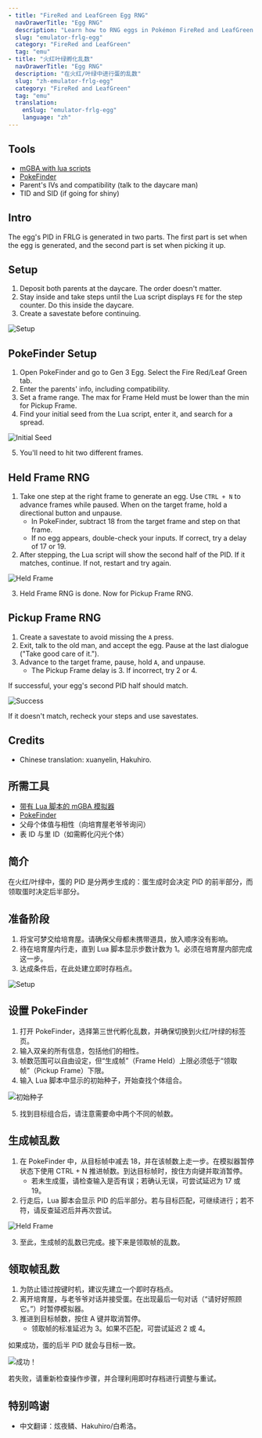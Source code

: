 ```yaml
---
- title: "FireRed and LeafGreen Egg RNG"
  navDrawerTitle: "Egg RNG"
  description: "Learn how to RNG eggs in Pokémon FireRed and LeafGreen for perfect IVs, natures, and shinies."
  slug: "emulator-frlg-egg"
  category: "FireRed and LeafGreen"
  tag: "emu"
- title: "火红叶绿孵化乱数"
  navDrawerTitle: "Egg RNG"
  description: "在火红/叶绿中进行蛋的乱数"
  slug: "zh-emulator-frlg-egg"
  category: "FireRed and LeafGreen"
  tag: "emu"
  translation:
    enSlug: "emulator-frlg-egg"
    language: "zh"
---
```


<ShowIf slug="/emulator-frlg-egg">

## Tools

- [mGBA with lua scripts](/mgba-setup)
- [PokeFinder](https://github.com/Admiral-Fish/PokeFinder/releases)
- Parent's IVs and compatibility (talk to the daycare man)
- TID and SID (if going for shiny)

## Intro

The egg's PID in FRLG is generated in two parts. The first part is set when the egg is generated, and the second part is set when picking it up.

## Setup

1. Deposit both parents at the daycare. The order doesn't matter.
2. Stay inside and take steps until the Lua script displays `FE` for the step counter. Do this inside the daycare.
3. Create a savestate before continuing.

![Setup](/images/FireRed-LeafGreen/Egg/Setup.png)

## PokeFinder Setup

1. Open PokeFinder and go to Gen 3 Egg. Select the Fire Red/Leaf Green tab.
2. Enter the parents' info, including compatibility.
3. Set a frame range. The max for Frame Held must be lower than the min for Pickup Frame.
4. Find your initial seed from the Lua script, enter it, and search for a spread.

![Initial Seed](/images/FireRed-LeafGreen/Egg/Initial-Seed.png)

5. You'll need to hit two different frames.

## Held Frame RNG

1. Take one step at the right frame to generate an egg. Use `CTRL + N` to advance frames while paused. When on the target frame, hold a directional button and unpause.
   - In PokeFinder, subtract 18 from the target frame and step on that frame.
   - If no egg appears, double-check your inputs. If correct, try a delay of 17 or 19.
2. After stepping, the Lua script will show the second half of the PID. If it matches, continue. If not, restart and try again.

![Held Frame](/images/FireRed-LeafGreen/Egg/Held.png)

3. Held Frame RNG is done. Now for Pickup Frame RNG.

## Pickup Frame RNG

1. Create a savestate to avoid missing the `A` press.
2. Exit, talk to the old man, and accept the egg. Pause at the last dialogue ("Take good care of it.").
3. Advance to the target frame, pause, hold `A`, and unpause.
   - The Pickup Frame delay is 3. If incorrect, try 2 or 4.

If successful, your egg's second PID half should match.

![Success](/images/FireRed-LeafGreen/Egg/Success.png)

If it doesn't match, recheck your steps and use savestates.

## Credits

- Chinese translation: xuanyelin, Hakuhiro.

</ShowIf>

<ShowIf slug="/zh-emulator-frlg-egg">

## 所需工具

- [带有 Lua 脚本的 mGBA 模拟器](/mgba-setup)
- [PokeFinder](https://github.com/Admiral-Fish/PokeFinder/releases)
- 父母个体值与相性（向培育屋老爷爷询问）
- 表 ID 与里 ID（如需孵化闪光个体）

## 简介

在火红/叶绿中，蛋的 PID 是分两步生成的：蛋生成时会决定 PID 的前半部分，而领取蛋时决定后半部分。

## 准备阶段

1. 将宝可梦交给培育屋。请确保父母都未携带道具，放入顺序没有影响。
2. 待在培育屋内行走，直到 Lua 脚本显示步数计数为 1。必须在培育屋内部完成这一步。
3. 达成条件后，在此处建立即时存档点。

![Setup](/images/FireRed-LeafGreen/Egg/Setup.png)

## 设置 PokeFinder

1. 打开 PokeFinder，选择第三世代孵化乱数，并确保切换到火红/叶绿的标签页。
2. 输入双亲的所有信息，包括他们的相性。
3. 帧数范围可以自由设定，但“生成帧”（Frame Held）上限必须低于“领取帧”（Pickup Frame）下限。
4. 输入 Lua 脚本中显示的初始种子，开始查找个体组合。

![初始种子](/images/FireRed-LeafGreen/Egg/Initial-Seed.png)

5. 找到目标组合后，请注意需要命中两个不同的帧数。

## 生成帧乱数

1. 在 PokeFinder 中，从目标帧中减去 18，并在该帧数上走一步。在模拟器暂停状态下使用 CTRL + N 推进帧数。到达目标帧时，按住方向键并取消暂停。
   - 若未生成蛋，请检查输入是否有误；若确认无误，可尝试延迟为 17 或 19。
2. 行走后，Lua 脚本会显示 PID 的后半部分。若与目标匹配，可继续进行；若不符，请反查延迟后并再次尝试。

![Held Frame](/images/FireRed-LeafGreen/Egg/Held.png)

3. 至此，生成帧的乱数已完成。接下来是领取帧的乱数。

## 领取帧乱数

1. 为防止错过按键时机，建议先建立一个即时存档点。
2. 离开培育屋，与老爷爷对话并接受蛋。在出现最后一句对话（“请好好照顾它。”）时暂停模拟器。
3. 推进到目标帧数，按住 A 键并取消暂停。
   - 领取帧的标准延迟为 3。如果不匹配，可尝试延迟 2 或 4。

如果成功，蛋的后半 PID 就会与目标一致。

![成功！](/images/FireRed-LeafGreen/Egg/Success.png)

若失败，请重新检查操作步骤，并合理利用即时存档进行调整与重试。

## 特别鸣谢

- 中文翻译：炫夜鳞、Hakuhiro/白希洛。

</ShowIf>
